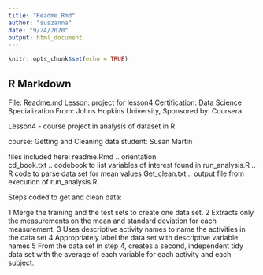 ```yaml
---
title: "Readme.Rmd"
author: "suszanna"
date: "9/24/2020"
output: html_document
---
```


```r
knitr::opts_chunk$set(echo = TRUE)
```

## R Markdown

File:          Readme.md
Lesson:        project for lesson4
Certification: Data Science Specialization 
From:          Johns Hopkins University, 
Sponsored by:  Coursera.

Lesson4 - course project in analysis of dataset in R

course:  Getting and Cleaning data
student: Susan Martin

files included here: 
   readme.Rmd  .. orientation\
   cd_book.txt .. codebook to list variables of interest found in 
   run_analysis.R .. R code to parse data set for mean values
   Get_clean.txt .. output file from execution of run_analysis.R
  
Steps coded to get and clean data:

1 Merge the training and the test sets to create one data set.
2 Extracts only the measurements on the mean and standard deviation for each measurement.
3 Uses descriptive activity names to name the activities in the data set
4 Appropriately label the data set with descriptive variable names
5 From the data set in step 4, creates a second, independent tidy data set with the average of each variable for each activity and each subject.
